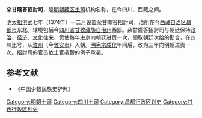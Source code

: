 '''朵甘隴答招討司'''，是[[明朝|明朝]][[藏区|藏区]][[土司|土司]]机构名称，在今四川、西藏之间。

[[明太祖|明太祖]][[洪武|洪武]]七年（1374年）十二月设置朵甘隴答招討司，治所在今[[西藏自治区|西藏自治区]][[昌都市|昌都市]]东北。辖境包括今[[四川省|四川省]][[甘孜藏族自治州|甘孜藏族自治州]]西部。朵甘隴答招討司与朝廷保持[[政治|政治]]、[[经济|经济]]、[[文化|文化]]往来，贡使每年进京向朝廷进贡一次，领取朝廷次给的勘合，在四川比号，从[[雅州|雅州]]（今[[雅安市|雅安市]]）入朝。[[明宪宗|明宪宗]][[成化|成化]]年间后，改为三年向明朝进贡一次。招討司的官员依土官袭替的例子承袭。

== 参考文献 ==
* 《中国少数民族史辞典》
{{明朝行政区划|军}}

[[Category:明朝土司|Category:明朝土司]]
[[Category:四川土司|Category:四川土司]]
[[Category:昌都行政区划史|Category:昌都行政区划史]]
[[Category:甘孜行政区划史|Category:甘孜行政区划史]]